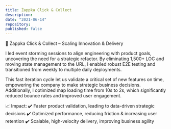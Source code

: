 ```yaml
---
title: Żappka Click & Collect
description: 
date: "2021-06-14"
repository: 
published: false
---
```


🚀 Żappka Click & Collect – Scaling Innovation & Delivery

I led event storming sessions to align engineering with product goals, uncovering the need for a strategic refactor. By eliminating 1,500+ LOC and moving state management to the URL, I enabled robust E2E testing and transitioned from weekly to multiple daily deployments.

This fast iteration cycle let us validate a critical set of new features on time, empowering the company to make strategic business decisions. Additionally, I optimized map loading time from 10s to 2s, which significantly reduced bounce rates and improved user engagement.

📈 Impact:
✔️ Faster product validation, leading to data-driven strategic decisions
✔️ Optimized performance, reducing friction & increasing user retention
✔️ Scalable, high-velocity delivery, improving business agility